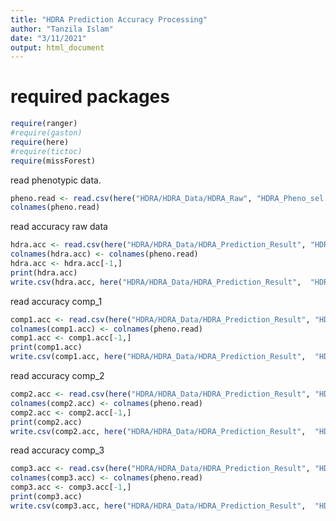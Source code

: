 ```yaml
---
title: "HDRA Prediction Accuracy Processing"
author: "Tanzila Islam"
date: "3/11/2021"
output: html_document
---
```


# required packages

```r
require(ranger)
#require(gaston)
require(here)
#require(tictoc)
require(missForest)
```


read phenotypic data.
```r
pheno.read <- read.csv(here("HDRA/HDRA_Data/HDRA_Raw", "HDRA_Pheno_sel.csv"), row.names = 1)
colnames(pheno.read)
```
read accuracy raw data
```r
hdra.acc <- read.csv(here("HDRA/HDRA_Data/HDRA_Prediction_Result", "HDRA_PredictionAccuracy_Raw.csv"), row.names = 1)
colnames(hdra.acc) <- colnames(pheno.read)
hdra.acc <- hdra.acc[-1,]
print(hdra.acc)
write.csv(hdra.acc, here("HDRA/HDRA_Data/HDRA_Prediction_Result",  "HDRA_PredictionAccuracyProcessed_Raw.csv"), quote = F)
```
read accuracy comp_1
```r
comp1.acc <- read.csv(here("HDRA/HDRA_Data/HDRA_Prediction_Result", "HDRA_PredictionAccuracy_Compress_1.csv"), row.names = 1)
colnames(comp1.acc) <- colnames(pheno.read)
comp1.acc <- comp1.acc[-1,]
print(comp1.acc)
write.csv(comp1.acc, here("HDRA/HDRA_Data/HDRA_Prediction_Result",  "HDRA_PredictionAccuracyProcessed_Compress_1.csv"), quote = F)
```
read accuracy comp_2
```r
comp2.acc <- read.csv(here("HDRA/HDRA_Data/HDRA_Prediction_Result", "HDRA_PredictionAccuracy_Compress_2.csv"), row.names = 1)
colnames(comp2.acc) <- colnames(pheno.read)
comp2.acc <- comp2.acc[-1,]
print(comp2.acc)
write.csv(comp2.acc, here("HDRA/HDRA_Data/HDRA_Prediction_Result",  "HDRA_PredictionAccuracyProcessed_Compress_2.csv"), quote = F)
```
read accuracy comp_3
```r
comp3.acc <- read.csv(here("HDRA/HDRA_Data/HDRA_Prediction_Result", "HDRA_PredictionAccuracy_Compress_3.csv"), row.names = 1)
colnames(comp3.acc) <- colnames(pheno.read)
comp3.acc <- comp3.acc[-1,]
print(comp3.acc)
write.csv(comp3.acc, here("HDRA/HDRA_Data/HDRA_Prediction_Result",  "HDRA_PredictionAccuracyProcessed_Compress_3.csv"), quote = F)
```